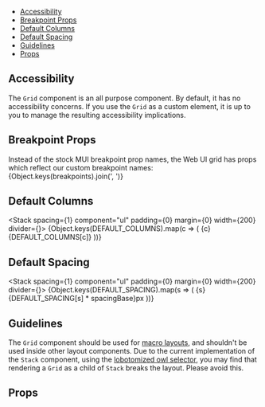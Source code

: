 
<Meta of={Stories} />

<DocsHeader componentName="Grid" stories={Stories} themeProviderRequired />

<Canvas of={Stories.GridStory} sourceState="none" />

- [Accessibility](#accessibility)
- [Breakpoint Props](#breakpoint-props)
- [Default Columns](#default-columns)
- [Default Spacing](#default-spacing)
- [Guidelines](#guidelines)
- [Props](#props)

## Accessibility

The `Grid` component is an all purpose component. By default, it has no
accessibility concerns. If you use the `Grid` as a custom element, it is up to
you to manage the resulting accessibility implications.

## Breakpoint Props

Instead of the stock MUI breakpoint prop names, the Web UI grid has props which
reflect our custom breakpoint names: {Object.keys(breakpoints).join(', ')}

## Default Columns

<Stack spacing={1} component="ul" padding={0} margin={0} width={200} divider={<Divider />}>
  {Object.keys(DEFAULT_COLUMNS).map(c => (
    <Box component="li" display="flex" justifyContent="space-between">
      <Text variant="body" component="span">
        {c}
      </Text>
      <Text variant="body" component="span">
        {DEFAULT_COLUMNS[c]}
      </Text>
    </Box>
  ))}
</Stack>

## Default Spacing

<Stack spacing={1} component="ul" padding={0} margin={0} width={200} divider={<Divider />}>
  {Object.keys(DEFAULT_SPACING).map(s => (
    <Box component="li" display="flex" justifyContent="space-between">
      <Text variant="body" component="span">
        {s}
      </Text>
      <Text variant="body" component="span">
        {DEFAULT_SPACING[s] * spacingBase}px
      </Text>
    </Box>
  ))}
</Stack>

## Guidelines

The `Grid` component should be used for [macro layouts](https://web.dev/learn/design/macro-layouts/),
and shouldn't be used inside other layout components. Due to the current implementation of the
`Stack` component, using the [lobotomized owl selector](https://alistapart.com/article/axiomatic-css-and-lobotomized-owls/),
you may find that rendering a `Grid` as a child of `Stack` breaks the layout.
Please avoid this.

## Props

<ArgTypes of={Stories} />
